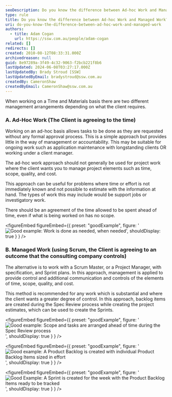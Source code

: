 ```yaml
---
seoDescription: Do you know the difference between Ad-hoc Work and Managed Work? Learn how to manage tasks effectively on a Time and Materials basis with Scrum Master or Project Manager.
type: rule
title: Do you know the difference between Ad-hoc Work and Managed Work?
uri: do-you-know-the-difference-between-ad-hoc-work-and-managed-work
authors:
  - title: Adam Cogan
    url: https://ssw.com.au/people/adam-cogan
related: []
redirects: []
created: 2010-08-12T08:33:31.000Z
archivedreason: null
guid: 8e97289a-3f49-4c32-9063-f2bcb221f8b6
lastUpdated: 2024-06-08T03:27:17.000Z
lastUpdatedBy: Brady Stroud [SSW]
lastUpdatedByEmail: bradystroud@ssw.com.au
createdBy: CameronShaw
createdByEmail: CameronShaw@ssw.com.au
---
```


When working on a Time and Materials basis there are two different management arrangements depending on what the client requires.
### A. Ad-Hoc Work (The Client is agreeing to the time)

Working on an ad-hoc basis allows tasks to be done as they are requested without any formal approval process. This is a simple approach but provides little in the way of management or accountability. This may be suitable for ongoing work such as application maintenance with longstanding clients OR working under a client manager.

The ad-hoc work approach should not generally be used for project work where the client wants you to manage project elements such as time, scope, quality, and cost.

This approach can be useful for problems where time or effort is not immediately known and not possible to estimate with the information at hand. The types of work this may include would be support jobs or investigatory work.

There should be an agreement of the time allowed to be spent ahead of time, even if what is being worked on has no scope.

<figureEmbed figureEmbed={{
  preset: "goodExample",
  figure: '![Good example: Work is done as needed, when needed](/uploads/rules/do-you-know-the-difference-between-ad-hoc-work-and-managed-work/work-done-as-needed-when-needed.png)',
  shouldDisplay: true
} } />


### B. Managed Work (using Scrum, the Client is agreeing to an outcome that the consulting company controls)

The alternative is to work with a Scrum Master, or a Project Manager, with specification, and Sprint plans. In this approach, management is applied to provide control and additional communication and controls of the elements of time, scope, quality, and cost.

This method is recommended for any work which is substantial and where the client wants a greater degree of control. In this approach, backlog items are created during the Spec Review process while creating the project estimates, which can be used to create the Sprints.

<figureEmbed figureEmbed={{
  preset: "goodExample",
  figure: '![Good example: Scope and tasks are arranged ahead of time during the Spec Review process](/uploads/rules/do-you-know-the-difference-between-ad-hoc-work-and-managed-work/scope-tasks-spec-review.png)',
  shouldDisplay: true
} } />


<figureEmbed figureEmbed={{
  preset: "goodExample",
  figure: '![Good example: A Product Backlog is created with individual Product Backlog Items sized in effort](/uploads/rules/do-you-know-the-difference-between-ad-hoc-work-and-managed-work/product-backlog-example.png)',
  shouldDisplay: true
} } />


<figureEmbed figureEmbed={{
  preset: "goodExample",
  figure: '![Good Example: A Sprint is created for the week with the Product Backlog Items ready to be tracked](/uploads/rules/do-you-know-the-difference-between-ad-hoc-work-and-managed-work/sprint-example.png)',
  shouldDisplay: true
} } />
